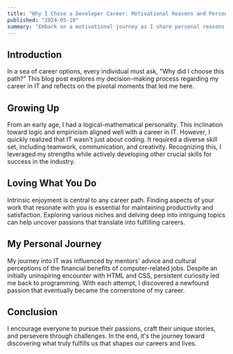 ```yaml
---
title: "Why I Chose a Developer Career: Motivational Reasons and Personal Journey"
published: "2024-05-10"
summary: "Embark on a motivational journey as I share personal reasons for choosing a career in development and uncovering the path to success"
---
```


## Introduction

In a sea of career options, every individual must ask, "Why did I choose this path?" This blog post explores my decision-making process regarding my career in IT and reflects on the pivotal moments that led me here.

## Growing Up

From an early age, I had a logical-mathematical personality. This inclination toward logic and empiricism aligned well with a career in IT. However, I quickly realized that IT wasn't just about coding. It required a diverse skill set, including teamwork, communication, and creativity. Recognizing this, I leveraged my strengths while actively developing other crucial skills for success in the industry.

## Loving What You Do

Intrinsic enjoyment is central to any career path. Finding aspects of your work that resonate with you is essential for maintaining productivity and satisfaction. Exploring various niches and delving deep into intriguing topics can help uncover passions that translate into fulfilling careers.

## My Personal Journey

My journey into IT was influenced by mentors' advice and cultural perceptions of the financial benefits of computer-related jobs. Despite an initially uninspiring encounter with HTML and CSS, persistent curiosity led me back to programming. With each attempt, I discovered a newfound passion that eventually became the cornerstone of my career.

## Conclusion

I encourage everyone to pursue their passions, craft their unique stories, and persevere through challenges. In the end, it's the journey toward discovering what truly fulfills us that shapes our careers and lives.
